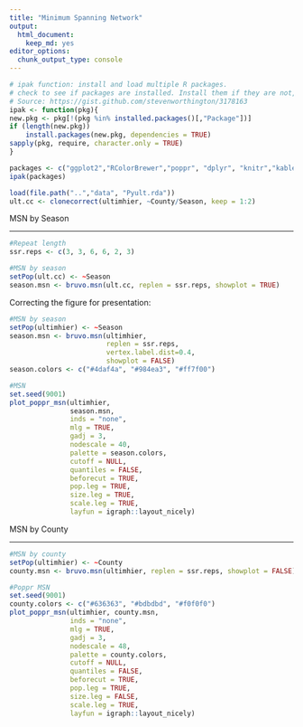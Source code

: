 ```yaml
---
title: "Minimum Spanning Network"
output:
  html_document:
    keep_md: yes
editor_options:
  chunk_output_type: console
---
```


```r
# ipak function: install and load multiple R packages.
# check to see if packages are installed. Install them if they are not, then load them into the R session.
# Source: https://gist.github.com/stevenworthington/3178163
ipak <- function(pkg){
new.pkg <- pkg[!(pkg %in% installed.packages()[,"Package"])]
if (length(new.pkg)) 
    install.packages(new.pkg, dependencies = TRUE)
sapply(pkg, require, character.only = TRUE)
}

packages <- c("ggplot2","RColorBrewer","poppr", "dplyr", "knitr","kableExtra")
ipak(packages)
```


```r
load(file.path("..","data", "Pyult.rda"))
ult.cc <- clonecorrect(ultimhier, ~County/Season, keep = 1:2)
```


MSN by Season

______________

```r
#Repeat length
ssr.reps <- c(3, 3, 6, 6, 2, 3)

#MSN by season
setPop(ult.cc) <- ~Season
season.msn <- bruvo.msn(ult.cc, replen = ssr.reps, showplot = TRUE)
```


Correcting the figure for presentation:


```r
#MSN by season
setPop(ultimhier) <- ~Season
season.msn <- bruvo.msn(ultimhier, 
                        replen = ssr.reps,
                        vertex.label.dist=0.4,
                        showplot = FALSE)
season.colors <- c("#4daf4a", "#984ea3", "#ff7f00")

#MSN
set.seed(9001)
plot_poppr_msn(ultimhier,
               season.msn,
               inds = "none",
               mlg = TRUE,
               gadj = 3,
               nodescale = 40,
               palette = season.colors,
               cutoff = NULL,
               quantiles = FALSE,
               beforecut = TRUE,
               pop.leg = TRUE,
               size.leg = TRUE,
               scale.leg = TRUE,
               layfun = igraph::layout_nicely)
```



MSN by County

_____________

```r
#MSN by county
setPop(ultimhier) <- ~County
county.msn <- bruvo.msn(ultimhier, replen = ssr.reps, showplot = FALSE)

#Poppr MSN
set.seed(9001)
county.colors <- c("#636363", "#bdbdbd", "#f0f0f0")
plot_poppr_msn(ultimhier, county.msn,
               inds = "none",
               mlg = TRUE,
               gadj = 3,
               nodescale = 48,
               palette = county.colors,
               cutoff = NULL,
               quantiles = FALSE,
               beforecut = TRUE,
               pop.leg = TRUE,
               size.leg = FALSE,
               scale.leg = TRUE,
               layfun = igraph::layout_nicely)
```

